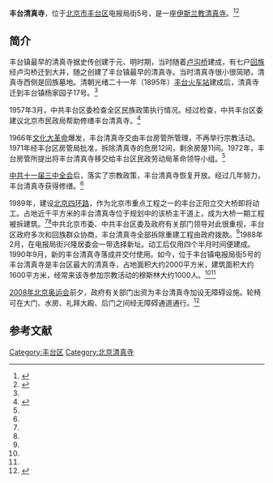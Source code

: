 {{Coord|39.804332|116.393545|type:landmark_region:CN-11_source:GoogleMaps|display=title}}
'''丰台清真寺'''，位于[[北京市|北京市]][[丰台区|丰台区]]电报局街5号，是一座[[伊斯兰教|伊斯兰教]][[清真寺|清真寺]]。<ref name=ysl>{{Cite web |url=http://www.yslzc.com/shu/Class103/zgqzs/200605/7842.html |title=北京市清真寺，伊斯兰之窗，2006-05-15 |accessdate=2015-04-07 |archive-date=2014-01-07 |archive-url=https://web.archive.org/web/20140107101840/http://www.yslzc.com/shu/Class103/zgqzs/200605/7842.html |dead-url=yes }}</ref><ref name=ftmzq>{{Cite web |url=http://mzq.bjft.gov.cn/articles/402880a03b9702a7013b974133230031.html |title=丰台清真寺简介，丰台区人民政府民族宗教侨务办公室，2012-12-14 |accessdate=2015-04-07 |archive-date=2015-12-05 |archive-url=https://web.archive.org/web/20151205164626/http://mzq.bjft.gov.cn/articles/402880a03b9702a7013b974133230031.html |dead-url=no }}</ref>

==简介==
丰台镇最早的清真寺据史传创建于元、明时期，当时随着[[卢沟桥|卢沟桥]]建成，有七户[[回族|回族]]经卢沟桥迁到大井，随之创建了丰台镇最早的清真寺。当时清真寺很小很简陋，清真寺西侧是回族墓地。清朝光绪二十一年（1895年）[[丰台站|丰台火车站]]建成后，清真寺迁到丰台镇杨家园子17号。<ref name=ftmzq/>

1957年3月，中共丰台区委检查全区民族政策执行情况。经过检查，中共丰台区委建议北京市民政局帮助修缮丰台清真寺。<ref>{{Cite web |url=http://ftds.bjft.gov.cn/articles/40288acb48f2d7a20148f4349eb80015.html |title=中国共产党北京丰台区历史大事记（1957年—1966年），北京市丰台区委党史资料征集办公室，2014-10-09 |accessdate=2015-04-07 |archive-date=2015-04-13 |archive-url=https://web.archive.org/web/20150413184850/http://ftds.bjft.gov.cn/articles/40288acb48f2d7a20148f4349eb80015.html |dead-url=no }}</ref>

1966年[[文化大革命|文化大革命]]爆发，丰台清真寺交由丰台房管所管理，不再举行宗教活动。1971年经丰台区房管局批准，拆除清真寺的危房12间，剩余房屋11间。1972年，丰台房管所提出将丰台清真寺移交给丰台区民政劳动局革命领导小组。<ref name=ftmzq/>

[[中共十一届三中全会|中共十一届三中全会]]后，落实了宗教政策，丰台清真寺恢复开放。经过几年努力，丰台清真寺获得修缮。<ref name=ysl/>

1989年，建设[[北京四环路|北京四环路]]，作为北京市重点工程之一的丰台正阳立交大桥即将动工。占地近千平方米的丰台清真寺位于规划中的该桥主干道上，成为大桥一期工程被拆建筑。<ref name=ysl/><ref name=ftmzq/>中共北京市委、中共丰台区委及政府有关部门领导对此很重视，丰台区政府多次和回族群众协商，丰台清真寺全部拆除重建工程由政府拨款。<ref name=ysl/>1988年2月，在电报局街兴隆居委会一带选择新址。动工后仅用四个半月时间便建成。1990年9月，新的丰台清真寺落成并交付使用。如今，位于丰台镇电报局街5号的丰台清真寺是丰台区最大的清真寺，占地面积大约2000平方米，建筑面积大约1600平方米，经常来该寺参加宗教活动的穆斯林大约1000人。<ref name=ftmzq/><ref name=ysl/>

[[2008年北京奥运会|2008年北京奥运会]]前夕，政府有关部门出资为丰台清真寺加设无障碍设施。轮椅可在大门、水房、礼拜大殿、后门之间经无障碍通道通行。<ref>{{Cite web |url=http://www.mzb.com.cn/zgmzb/html/2008-08/12/content_55726.htm |title=丰台清真寺：让穆斯林老人同享人文奥运，中国民族报，2008-08-12 |accessdate=2015-04-07 |archive-date=2015-04-15 |archive-url=https://web.archive.org/web/20150415194932/http://www.mzb.com.cn/zgmzb/html/2008-08/12/content_55726.htm |dead-url=no }}</ref>

==参考文献==
{{reflist}}

[[Category:丰台区|Category:丰台区]]
[[Category:北京清真寺|Category:北京清真寺]]